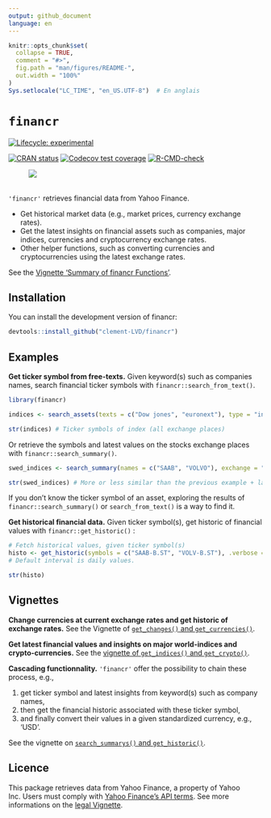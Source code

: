 ```yaml
---
output: github_document
language: en
---
```


<!-- README.md is generated from README.Rmd. Please edit that file -->

```r
knitr::opts_chunk$set(
  collapse = TRUE,
  comment = "#>",
  fig.path = "man/figures/README-",
  out.width = "100%"
)
Sys.setlocale("LC_TIME", "en_US.UTF-8")  # En anglais

```

# `financr`

<!-- badges: start -->
[![Lifecycle: experimental](https://img.shields.io/badge/lifecycle-experimental-orange.svg)](https://lifecycle.r-lib.org/articles/stages.html#experimental)

[![CRAN status](https://www.r-pkg.org/badges/version/financr)](https://CRAN.R-project.org/package=financr)
[![Codecov test coverage](https://codecov.io/gh/Clement-LVD/financr/graph/badge.svg)](https://app.codecov.io/gh/Clement-LVD/financr)
[![R-CMD-check](https://github.com/Clement-LVD/financr/actions/workflows/R-CMD-check.yaml/badge.svg)](https://github.com/Clement-LVD/financr/actions/workflows/R-CMD-check.yaml)
<!-- badges: end -->

![ ](https://img.shields.io/badge/Package-bold?style=flat&logoColor=black&logoSize=2&label=R&labelColor=black&color=green)

`'financr'` retrieves financial data from Yahoo Finance.

- Get historical market data (e.g., market prices, currency exchange rates).
- Get the latest insights on financial assets such as companies, major indices, currencies and cryptocurrency exchange rates.
- Other helper functions, such as converting currencies and cryptocurrencies using the latest exchange rates.

See the [Vignette 'Summary of financr Functions'](https://clement-lvd.github.io/financr/articles/Functions_summary.html).
          
## Installation

You can install the development version of financr:

``` r
devtools::install_github("clement-LVD/financr")
```

## Examples

**Get ticker symbol from free-texts.** Given keyword(s) such as companies names, search financial ticker symbols with `financr::search_from_text()`.

```r
library(financr)

indices <- search_assets(texts = c("Dow jones", "euronext"), type = "index" )

str(indices) # Ticker symbols of index (all exchange places)
```


Or retrieve the symbols and latest values on the stocks exchange places with `financr::search_summary()`.

```r
swed_indices <- search_summary(names = c("SAAB", "VOLVO"), exchange = "STO")

str(swed_indices) # More or less similar than the previous example + latest values of the day
```

If you don't know the ticker symbol of an asset, exploring the results of `financr::search_summary()` or `search_from_text()` is a way to find it.

**Get historical financial data.**  Given ticker symbol(s), get historic of financial values with `financr::get_historic()` :

```r

# Fetch historical values, given ticker symbol(s)
histo <- get_historic(symbols = c("SAAB-B.ST", "VOLV-B.ST"), .verbose = FALSE)
# Default interval is daily values.

str(histo)

```


 
## Vignettes

**Change currencies at current exchange rates and get historic of exchange rates.** See the Vignette of [`get_changes()` and `get_currencies()`](https://clement-lvd.github.io/financr/articles/Get_changes.html).
 
**Get latest financial values and insights on major world-indices and crypto-currencies.** See the [vignette of `get_indices()` and `get_crypto()`](https://clement-lvd.github.io/financr/articles/get_indices_and_get_crypto.html).
 
**Cascading functionnality.** `'financr'` offer the possibility to chain these process, e.g.,

1. get ticker symbol and latest insights from keyword(s) such as company names, 
2. then get the financial historic associated with these ticker symbol, 
3. and finally convert their values in a given standardized currency, e.g., 'USD'.

See the vignette on [`search_summarys()` and `get_historic()`](https://clement-lvd.github.io/financr/articles/get_info_and_historic.html).

## Licence
This package retrieves data from Yahoo Finance, a property of Yahoo Inc. Users must comply with [Yahoo Finance's API terms](https://legal.yahoo.com/us/en/yahoo/terms/product-atos/apiforydn/index.html). See more informations on the [legal Vignette](https://clement-lvd.github.io/financr/articles/About_the_Yahoo_Finance_License.html).
